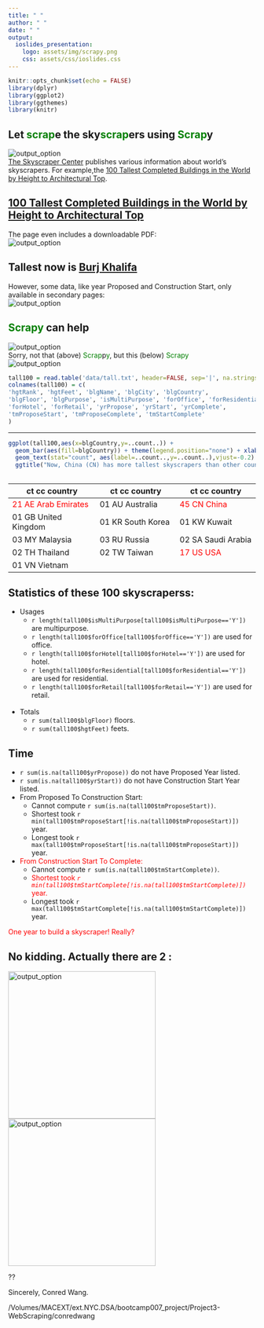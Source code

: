 ```yaml
---
title: " "
author: " "
date: " "
output:
  ioslides_presentation:
    logo: assets/img/scrapy.png 
    css: assets/css/ioslides.css
---
```


```r
knitr::opts_chunk$set(echo = FALSE)
library(dplyr)
library(ggplot2)
library(ggthemes)
library(knitr)
```

## Let <font color="green">scrap</font>e the sky<font color="green">scrap</font>ers using <font color="green">Scrap</font>y
<img src="assets/img/tall100aa.jpg" alt="output_option"><br>
[The Skyscraper Center](https://skyscrapercenter.com) publishes various information about world's skyscrapers.  For example,the [100 Tallest Completed Buildings in the World by Height to Architectural Top](https://skyscrapercenter.com/buildings).

## [100 Tallest Completed Buildings in the World by Height to Architectural Top](https://skyscrapercenter.com/buildings) 
The page even includes a downloadable PDF: <br>
<img src="assets/img/tall100b.jpg" alt="output_option">

## Tallest now is [Burj Khalifa](https://skyscrapercenter.com/building/burj-khalifa/3)
However, some data, like year Proposed and Construction Start, only available in secondary pages:<br>
<img src="assets/img/tall100c.jpg" alt="output_option">

## <font color="green">Scrapy</font> can help
<img src="assets/img/scrapy.doo.jpg" alt="output_option"><br>
Sorry, not that (above) <font color="green">Scrap</font>p<font color="green">y</font>, but this (below) <font color="green">Scrapy</font><br>
<img src="assets/img/goscrape-logo.png" alt="output_option">

```r
tall100 = read.table('data/tall.txt', header=FALSE, sep='|', na.strings=(NA))
colnames(tall100) = c(
'hgtRank', 'hgtFeet', 'blgName', 'blgCity', 'blgCountry',
'blgFloor', 'blgPurpose', 'isMultiPurpose', 'forOffice', 'forResidential',
'forHotel', 'forRetail', 'yrPropose', 'yrStart', 'yrComplete',
'tmProposeStart', 'tmProposeComplete', 'tmStartComplete'
)
```
---
```r
ggplot(tall100,aes(x=blgCountry,y=..count..)) + 
  geom_bar(aes(fill=blgCountry)) + theme(legend.position="none") + xlab("Country") + 
  geom_text(stat="count", aes(label=..count..,y=..count..),vjust=-0.2) +
  ggtitle("Now, China (CN) has more tallest skyscrapers than other countries")
```   

##
ct cc country        | ct cc country     | ct cc country
---------------------|-------------------|-------------------
<font color="red">21 AE Arab Emirates</font>  | 01 AU Australia   | <font color="red">45 CN China</font>
01 GB United Kingdom | 01 KR South Korea | 01 KW Kuwait 
03 MY Malaysia       | 03 RU Russia      | 02 SA Saudi Arabia
02 TH Thailand       | 02 TW Taiwan      | <font color="red">17 US USA</font>
01 VN Vietnam        |                   |

## Statistics of these 100 skyscraperss:

* Usages
    + `r length(tall100$isMultiPurpose[tall100$isMultiPurpose=='Y'])` are multipurpose.
    + `r length(tall100$forOffice[tall100$forOffice=='Y'])` are used for office.
    + `r length(tall100$forHotel[tall100$forHotel=='Y'])` are used for hotel.
    + `r length(tall100$forResidential[tall100$forResidential=='Y'])` are used for residential.
    + `r length(tall100$forRetail[tall100$forRetail=='Y'])` are used for retail. 
<br>    
* Totals
    + `r sum(tall100$blgFloor)` floors.
    + `r sum(tall100$hgtFeet)` feets.
<br>

## Time
* `r sum(is.na(tall100$yrPropose))` do not have Proposed Year listed.
* `r sum(is.na(tall100$yrStart))` do not have Construction Start Year listed.
* From Proposed To Construction Start:
    + Cannot compute `r sum(is.na(tall100$tmProposeStart))`.
    + Shortest took `r min(tall100$tmProposeStart[!is.na(tall100$tmProposeStart)])` year.
    + Longest  took `r max(tall100$tmProposeStart[!is.na(tall100$tmProposeStart)])` year.
* <font color="red">From Construction Start To Complete:</font> 
    + Cannot compute `r sum(is.na(tall100$tmStartComplete))`.    
    + <font color="red">Shortest took<em> `r min(tall100$tmStartComplete[!is.na(tall100$tmStartComplete)])` </em>year.</font>
    + Longest  took `r max(tall100$tmStartComplete[!is.na(tall100$tmStartComplete)])` year.

<font color="red">One year to build a skyscraper! Really?</font>

## No kidding. Actually there are 2 :

<img src="assets/img/blgEmpSte" alt="output_option" width=300><img src="assets/img/blgBOA.png" alt="output_option" width=300>

??

Sincerely, Conred Wang.

/Volumes/MACEXT/ext.NYC.DSA/bootcamp007_project/Project3-WebScraping/conredwang
